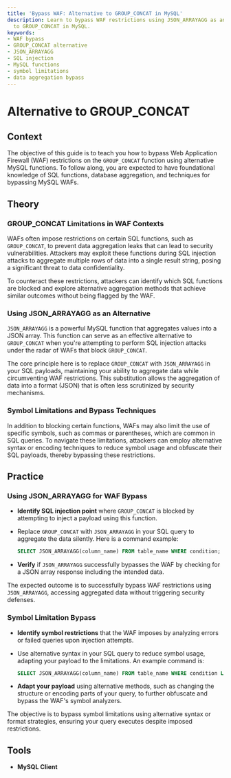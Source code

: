 ```yaml
---
title: 'Bypass WAF: Alternative to GROUP_CONCAT in MySQL'
description: Learn to bypass WAF restrictions using JSON_ARRAYAGG as an alternative
  to GROUP_CONCAT in MySQL.
keywords:
- WAF bypass
- GROUP_CONCAT alternative
- JSON_ARRAYAGG
- SQL injection
- MySQL functions
- symbol limitations
- data aggregation bypass
---
```


# Alternative to GROUP_CONCAT

## Context

The objective of this guide is to teach you how to bypass Web Application Firewall (WAF) restrictions on the `GROUP_CONCAT` function using alternative MySQL functions. To follow along, you are expected to have foundational knowledge of SQL functions, database aggregation, and techniques for bypassing MySQL WAFs.

## Theory

### GROUP_CONCAT Limitations in WAF Contexts

WAFs often impose restrictions on certain SQL functions, such as `GROUP_CONCAT`, to prevent data aggregation leaks that can lead to security vulnerabilities. Attackers may exploit these functions during SQL injection attacks to aggregate multiple rows of data into a single result string, posing a significant threat to data confidentiality.

To counteract these restrictions, attackers can identify which SQL functions are blocked and explore alternative aggregation methods that achieve similar outcomes without being flagged by the WAF.

### Using JSON_ARRAYAGG as an Alternative

`JSON_ARRAYAGG` is a powerful MySQL function that aggregates values into a JSON array. This function can serve as an effective alternative to `GROUP_CONCAT` when you're attempting to perform SQL injection attacks under the radar of WAFs that block `GROUP_CONCAT`.

The core principle here is to replace `GROUP_CONCAT` with `JSON_ARRAYAGG` in your SQL payloads, maintaining your ability to aggregate data while circumventing WAF restrictions. This substitution allows the aggregation of data into a format (JSON) that is often less scrutinized by security mechanisms.

### Symbol Limitations and Bypass Techniques

In addition to blocking certain functions, WAFs may also limit the use of specific symbols, such as commas or parentheses, which are common in SQL queries. To navigate these limitations, attackers can employ alternative syntax or encoding techniques to reduce symbol usage and obfuscate their SQL payloads, thereby bypassing these restrictions.

## Practice

### Using JSON_ARRAYAGG for WAF Bypass

- **Identify SQL injection point** where `GROUP_CONCAT` is blocked by attempting to inject a payload using this function.
- Replace `GROUP_CONCAT` with `JSON_ARRAYAGG` in your SQL query to aggregate the data silently. Here is a command example:
  
  ```sql
  SELECT JSON_ARRAYAGG(column_name) FROM table_name WHERE condition;
  ```

- **Verify** if `JSON_ARRAYAGG` successfully bypasses the WAF by checking for a JSON array response including the intended data.

The expected outcome is to successfully bypass WAF restrictions using `JSON_ARRAYAGG`, accessing aggregated data without triggering security defenses.

### Symbol Limitation Bypass

- **Identify symbol restrictions** that the WAF imposes by analyzing errors or failed queries upon injection attempts.
- Use alternative syntax in your SQL query to reduce symbol usage, adapting your payload to the limitations. An example command is:
  
  ```sql
  SELECT JSON_ARRAYAGG(column_name) FROM table_name WHERE condition LIMIT 1;
  ```

- **Adapt your payload** using alternative methods, such as changing the structure or encoding parts of your query, to further obfuscate and bypass the WAF's symbol analyzers.

The objective is to bypass symbol limitations using alternative syntax or format strategies, ensuring your query executes despite imposed restrictions.

## Tools

- **MySQL Client**